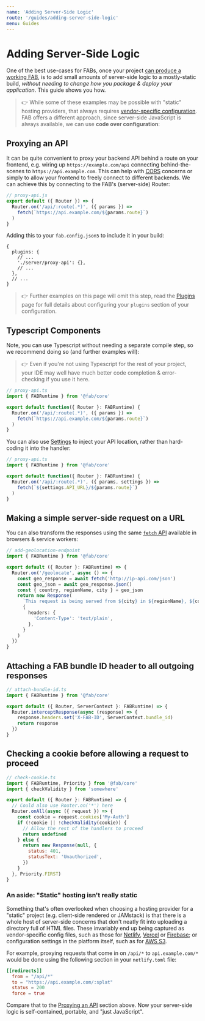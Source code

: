 ```yaml
---
name: 'Adding Server-Side Logic'
route: '/guides/adding-server-side-logic'
menu: Guides
---
```


# Adding Server-Side Logic

One of the best use-cases for FABs, once your project [can produce a working FAB](/guides/getting-started), is to add small amounts of server-side logic to a mostly-static build, _without needing to change how you package & deploy your application_. This guide shows you how.

> 👉 While some of these examples may be possible with "static" hosting providers, that always requires [vendor-specific configuration](#an-aside-static-hosting-isnt-really-static). FAB offers a different approach, since server-side JavaScript is always available, we can use **code over configuration**:

## Proxying an API

It can be quite convenient to proxy your backend API behind a route on your frontend, e.g. wiring up `https://example.com/api` connecting behind-the-scenes to `https://api.example.com`. This can help with [CORS](https://developer.mozilla.org/en-US/docs/Web/HTTP/CORS) concerns or simply to allow your frontend to freely connect to different backends. We can achieve this by connecting to the FAB's (server-side) Router:

```js
// proxy-api.js
export default ({ Router }) => {
  Router.on('/api/:route(.*)', ({ params }) =>
    fetch(`https://api.example.com/${params.route}`)
  )
}
```

Adding this to your `fab.config.json5` to include it in your build:

```json5
{
  plugins: {
    // ...
    './server/proxy-api': {},
    // ...
  },
  // ...
}
```

> 👉 Further examples on this page will omit this step, read the [Plugins](/kb/plugins) page for full details about configuring your `plugins` section of your configuration.

## Typescript Components

Note, you can use Typescript without needing a separate compile step, so we recommend doing so (and further examples will):

> 👉 Even if you're not using Typescript for the rest of your project, your IDE may well have much better code completion & error-checking if you use it here.

```ts
// proxy-api.ts
import { FABRuntime } from '@fab/core'

export default function({ Router }: FABRuntime) {
  Router.on('/api/:route(.*)', ({ params }) =>
    fetch(`https://api.example.com/${params.route}`)
  )
}
```

You can also use [Settings](/kb/settings) to inject your API location, rather than hard-coding it into the handler:

```ts
// proxy-api.ts
import { FABRuntime } from '@fab/core'

export default function({ Router }: FABRuntime) {
  Router.on('/api/:route(.*)', ({ params, settings }) =>
    fetch(`${settings.API_URL}/${params.route}`)
  )
}
```

## Making a simple server-side request on a URL

You can also transform the responses using the same [`fetch` API](https://developer.mozilla.org/en-US/docs/Web/API/Fetch_API) available in browsers & service workers:

```ts
// add-geolocation-endpoint
import { FABRuntime } from '@fab/core'

export default ({ Router }: FABRuntime) => {
  Router.on('/geolocate', async () => {
    const geo_response = await fetch('http://ip-api.com/json')
    const geo_json = await geo_response.json()
    const { country, regionName, city } = geo_json
    return new Response(
      `This request is being served from ${city} in ${regionName}, ${country}.`,
      {
        headers: {
          'Content-Type': 'text/plain',
        },
      }
    )
  })
}
```

## Attaching a FAB bundle ID header to all outgoing responses

```ts
// attach-bundle-id.ts
import { FABRuntime } from '@fab/core'

export default ({ Router, ServerContext }: FABRuntime) => {
  Router.interceptResponse(async (response) => {
    response.headers.set('X-FAB-ID', ServerContext.bundle_id)
    return response
  })
}
```

## Checking a cookie before allowing a request to proceed

```js
// check-cookie.ts
import { FABRuntime, Priority } from '@fab/core'
import { checkValidity } from 'somewhere'

export default ({ Router }: FABRuntime) => {
  // Could also use Router.on('*') here
  Router.onAll(async ({ request }) => {
    const cookie = request.cookies['My-Auth']
    if (!cookie || !checkValidity(cookie)) {
      // Allow the rest of the handlers to proceed
      return undefined
    } else {
      return new Response(null, {
        status: 401,
        statusText: 'Unauthorized',
      })
    }
  }, Priority.FIRST)
}
```

### An aside: "Static" hosting isn't really static

Something that's often overlooked when choosing a hosting provider for a "static" project (e.g. client-side rendered or JAMstack) is that there is a whole host of server-side concerns that don't neatly fit into uploading a directory full of HTML files. These invariably end up being captured as vendor-specific config files, such as those for [Netlify](https://docs.netlify.com/configure-builds/file-based-configuration), [Vercel](https://vercel.com/docs/configuration) or [Firebase](https://firebase.google.com/docs/hosting/full-config); or configuration settings in the platform itself, such as for [AWS S3](https://docs.aws.amazon.com/AmazonS3/latest/dev/HowDoIWebsiteConfiguration.html).

For example, proxying requests that come in on `/api/*` to `api.example.com/*` would be done using the following section in your `netlify.toml` file:

```toml
[[redirects]]
  from = "/api/*"
  to = "https://api.example.com/:splat"
  status = 200
  force = true
```

Compare that to the [Proxying an API](#proxying-an-api) section above. Now your server-side logic is self-contained, portable, and "just JavaScript".

